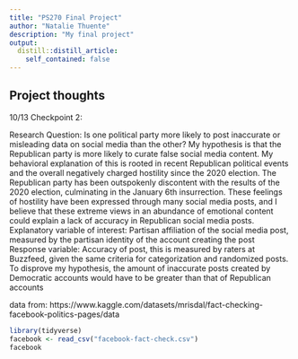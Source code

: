 ```yaml
---
title: "PS270 Final Project"
author: "Natalie Thuente"
description: "My final project"
output:
  distill::distill_article:
    self_contained: false
---
```



## Project thoughts

10/13 Checkpoint 2:

Research Question: Is one political party more likely to post inaccurate or misleading data on social media than the other?
My hypothesis is that the Republican party is more likely to curate false social media content. My behavioral explanation of this is rooted in recent Republican political events and the overall negatively charged hostility since the 2020 election. The Republican party has been outspokenly discontent with the results of the 2020 election, culminating in the January 6th insurrection. These feelings of hostility have been expressed through many social media posts, and I believe that these extreme views in an abundance of emotional content could explain a lack of accuracy in Republican social media posts.
Explanatory variable of interest: Partisan affiliation of the social media post, measured by the partisan identity of the account creating the post
Response variable: Accuracy of post, this is measured by raters at Buzzfeed, given the same criteria for categorization and randomized posts.
To disprove my hypothesis, the amount of inaccurate posts created by Democratic accounts would have to be greater than that of Republican accounts

data from: https://www.kaggle.com/datasets/mrisdal/fact-checking-facebook-politics-pages/data

```r
library(tidyverse)
facebook <- read_csv("facebook-fact-check.csv")
facebook
```

